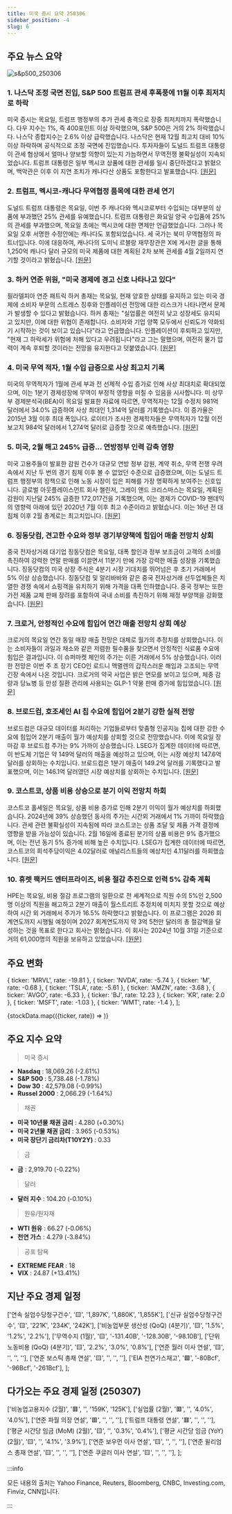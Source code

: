 ```yaml
---
title: 미국 증시 요약 250306
sidebar_position: -4
slug: 6
---
```


## 주요 뉴스 요약

![s&p500_250306](/map/250306.png)

### 1. **나스닥 조정 국면 진입, S&P 500 트럼프 관세 후폭풍에 11월 이후 최저치로 하락**

미국 증시는 목요일, 트럼프 행정부의 추가 관세 충격으로 장중 최저치까지 폭락했습니다. 다우 지수는 1%, 즉 400포인트 이상 하락했으며, S&P 500은 거의 2% 하락했습니다. 나스닥 종합지수는 2.6% 이상 급락했습니다. 나스닥은 현재 12월 최고치 대비 10% 이상 하락하며 공식적으로 조정 국면에 진입했습니다. 투자자들이 도널드 트럼프 대통령이 관세 협상에서 얼마나 양보할 의향이 있는지 가늠하면서 무역전쟁 불확실성이 지속되었습니다. 트럼프 대통령은 일부 멕시코 상품에 대한 관세를 일시 중단하겠다고 밝혔으며, 백악관은 이후 이 지연 조치가 캐나다산 상품도 포함한다고 발표했습니다. [[원문]](https://finance.yahoo.com/news/live/stock-market-today-nasdaq-enters-correction-sp-500-sinks-to-lowest-since-november-as-stocks-get-clobbered-on-trump-tariff-whiplash-210544344.html)

### 2. **트럼프, 멕시코-캐나다 무역협정 품목에 대한 관세 연기**

도널드 트럼프 대통령은 목요일, 이번 주 캐나다와 멕시코로부터 수입되는 대부분의 상품에 부과했던 25% 관세를 유예했습니다. 트럼프 대통령은 화요일 양국 수입품에 25%의 관세를 부과했으며, 목요일 초에는 멕시코에 대한 면제만 언급했었습니다. 그러나 목요일 오후 서명한 수정안에는 캐나다도 포함되었습니다. 세 국가는 북미 무역협정의 파트너입니다. 이에 대응하여, 캐나다의 도미닉 르블랑 재무장관은 X에 게시한 글을 통해 1,250억 캐나다 달러 규모의 미국 제품에 대한 계획된 2차 보복 관세를 4월 2일까지 연기할 것이라고 밝혔습니다. [[원문]](https://www.reuters.com/business/tariff-reprieve-likely-be-extended-all-usmca-compliant-goods-lutnick-says-2025-03-06/)

### 3. **하커 연준 위원, "미국 경제에 경고 신호 나타나고 있다"**

필라델피아 연준 패트릭 하커 총재는 목요일, 현재 양호한 상태를 유지하고 있는 미국 경제에 소비자 부문의 스트레스 징후와 인플레이션 전망에 대한 리스크가 나타나면서 문제가 발생할 수 있다고 밝혔습니다. 하커 총재는 "실업률은 여전히 낮고 성장세도 유지되고 있지만, 이에 대한 위협이 존재합니다. 소비자와 기업 양쪽 모두에서 신뢰도가 약화되기 시작하는 것이 보이고 있습니다"라고 언급했습니다. 인플레이션이 후퇴하고 있지만, "현재 그 하락세가 위험에 처해 있다고 우려됩니다"라고 그는 말했으며, 여전히 물가 압력이 계속 후퇴할 것이라는 전망을 유지한다고 덧붙였습니다. [[원문]](https://www.reuters.com/markets/us/feds-harker-says-warning-signs-emerging-economy-2025-03-06/)

### 4. **미국 무역 적자, 1월 수입 급증으로 사상 최고치 기록**

미국의 무역적자가 1월에 관세 부과 전 선제적 수입 증가로 인해 사상 최대치로 확대되었으며, 이는 1분기 경제성장에 무역이 부정적 영향을 미칠 수 있음을 시사합니다. 미 상무부 경제분석국(BEA)이 목요일 발표한 자료에 따르면, 무역적자는 12월 수정치 981억 달러에서 34.0% 급증하여 사상 최대인 1,314억 달러를 기록했습니다. 이 증가율은 2015년 3월 이후 최대 폭입니다. 로이터가 조사한 경제학자들은 무역적자가 12월 이전 보고치 984억 달러에서 1,274억 달러로 급증할 것으로 예측했습니다. [[원문]](https://www.reuters.com/markets/us/us-trade-deficit-hits-record-high-january-imports-surge-2025-03-06/)

### 5. **미국, 2월 해고 245% 급증... 연방정부 인력 감축 영향**

미국 고용주들이 발표한 감원 건수가 대규모 연방 정부 감원, 계약 취소, 무역 전쟁 우려 속에서 지난 두 번의 경기 침체 이후 볼 수 없었던 수준으로 급증했으며, 이는 도널드 트럼프 행정부의 정책으로 인해 노동 시장이 입은 피해를 가장 명확하게 보여주는 신호입니다. 글로벌 아웃플레이스먼트 회사 챌린저, 그레이 앤드 크리스마스는 목요일, 계획된 감원이 지난달 245% 급증한 172,017건을 기록했으며, 이는 경제가 COVID-19 팬데믹의 영향력 아래에 있던 2020년 7월 이후 최고 수준이라고 밝혔습니다. 이는 16년 전 대침체 이후 2월 총계로는 최고치입니다. [[원문]](https://www.reuters.com/markets/us/us-announced-job-cuts-surge-245-february-federal-government-layoffs-2025-03-06/)

### 6. **징동닷컴, 견고한 수요와 정부 경기부양책에 힘입어 매출 전망치 상회**

중국 전자상거래 대기업 징동닷컴은 목요일, 대폭 할인과 정부 보조금이 고객의 소비를 촉진하여 강력한 연말 판매를 이끌면서 11분기 만에 가장 강력한 매출 성장을 기록했습니다. 징동닷컴의 미국 상장 주식은 4분기 시장 기대치를 뛰어넘은 후 초기 거래에서 5% 이상 상승했습니다. 징동닷컴 및 알리바바와 같은 중국 전자상거래 선두업체들은 치열한 경쟁 속에서 쇼핑객을 유치하기 위해 가격을 대폭 인하했습니다. 중국 정부는 또한 가전 제품 교체 판매 장려를 포함하여 국내 소비를 촉진하기 위해 재정 부양책을 강화했습니다. [[원문]](https://www.reuters.com/technology/chinas-jdcom-beats-quarterly-revenue-estimate-2025-03-06/)

### 7. **크로거, 안정적인 수요에 힘입어 연간 매출 전망치 상회 예상**

크로거의 목요일 연간 동일 매장 매출 전망은 대체로 월가의 추정치를 상회했습니다. 이는 소비자들이 과일과 채소와 같은 저렴한 필수품을 찾으면서 안정적인 식료품 수요에 힘입은 결과입니다. 이 슈퍼마켓 체인의 주가는 이른 거래에서 5% 상승했습니다. 이러한 전망은 이번 주 초 장기 CEO인 로드니 맥멀렌의 갑작스러운 해임과 고조되는 무역 긴장 속에서 나온 것입니다. 크로거의 약국 사업은 밝은 면모를 보이고 있으며, 체중 감량과 당뇨병 등 만성 질환 관리에 사용되는 GLP-1 약물 판매 증가에 힘입었습니다. [[원문]](https://www.reuters.com/business/retail-consumer/kroger-forecasts-annual-sales-above-estimates-2025-03-06/)

### 8. **브로드컴, 호조세인 AI 칩 수요에 힘입어 2분기 강한 실적 전망**

브로드컴은 대규모 데이터를 처리하는 기업들로부터 맞춤형 인공지능 칩에 대한 강한 수요에 힘입어 2분기 매출이 월가 예상치를 상회할 것으로 전망했습니다. 이에 목요일 장 마감 후 브로드컴 주가는 9% 가까이 상승했습니다. LSEG가 집계한 데이터에 따르면, 이 반도체 기업은 약 149억 달러의 매출을 예상하고 있으며, 이는 시장 예상치 147.6억 달러를 상회하는 수치입니다. 브로드컴은 1분기 매출이 149.2억 달러를 기록했다고 발표했으며, 이는 146.1억 달러였던 시장 예상치를 상회하는 수치입니다. [[원문]](https://www.reuters.com/technology/broadcom-forecasts-second-quarter-revenue-above-estimates-shares-rise-7-2025-03-06/)

### 9. **코스트코, 상품 비용 상승으로 분기 이익 전망치 하회**

코스트코 홀세일은 목요일, 상품 비용 증가로 인해 2분기 이익이 월가 예상치를 하회했습니다. 2024년에 39% 상승했던 동사의 주가는 시간외 거래에서 1% 가까이 하락했습니다. 관세 관련 불확실성이 지속됨에 따라 코스트코는 상품 조달 및 제품 가격 결정에 영향을 받을 가능성이 있습니다. 2월 16일에 종료된 분기의 상품 비용은 9% 증가했으며, 이는 전년 동기 5% 증가에 비해 높은 수치입니다. LSEG가 집계한 데이터에 따르면, 코스트코의 희석주당이익은 4.02달러로 애널리스트들의 예상치인 4.11달러를 하회했습니다. [[원문]](https://www.reuters.com/business/retail-consumer/costco-beats-quarterly-sales-estimates-bulk-buying-surge-2025-03-06/)

### 10. **휴렛 팩커드 엔터프라이즈, 비용 절감 추진으로 인력 5% 감축 계획**

HPE는 목요일, 비용 절감 프로그램의 일환으로 전 세계적으로 직원 수의 5%인 2,500명 이상의 직원을 해고하고 2분기 매출이 월스트리트 추정치에 미치지 못할 것으로 예상하여 시간 외 거래에서 주가가 16.5% 하락했다고 밝혔습니다. 이 프로그램은 2026 회계연도까지 시행될 예정이며 2027 회계연도까지 약 3억 5천만 달러의 총 절감액을 달성하는 것을 목표로 한다고 회사는 밝혔습니다. 이 회사는 2024년 10월 31일 기준으로 거의 61,000명의 직원을 보유하고 있었습니다. [[원문]](https://www.reuters.com/technology/hewlett-packard-enterprise-forecasts-quarterly-revenue-below-estimates-2025-03-06/)

## 주요 변화

  { ticker: 'MRVL', rate: -19.81 },
  { ticker: 'NVDA', rate: -5.74 },
  { ticker: 'M', rate: -0.68 },
  { ticker: 'TSLA', rate: -5.61 },
  { ticker: 'AMZN', rate: -3.68 },
  { ticker: 'AVGO', rate: -6.33 },
  { ticker: 'BJ', rate: 12.23 },
  { ticker: 'KR', rate: 2.0 },
  { ticker: 'MSFT', rate: -1.03 },
  { ticker: 'WMT', rate: -1.4 },
];

{stockData.map(({ticker, rate}) => <StockCardMini key={ticker} ticker={ticker} rate={rate}></StockCardMini>)}

## 주요 지수 요약

> 미국 증시

- **Nasdaq** : 18,069.26 (-2.61%)
- **S&P 500** : 5,738.48 (-1.78%)
- **Dow 30** : 42,579.08 (-0.99%)
- **Russel 2000** : 2,066.29 (-1.64%)

> 채권

- **미국 10년물 채권 금리** : 4.280 (+0.30%)
- **미국 2년물 채권 금리** : 3.965 (-0.53%)
- **미국 장단기 금리차(T10Y2Y)** : 0.33

> 금

- **금** : 2,919.70 (-0.22%)

> 달러

- **달러 지수** : 104.20 (-0.10%)

> 원유/원자재

- **WTI 원유** : 66.27 (-0.06%)
- **천연 가스** : 4.279 (-3.84%)

> 공포 탐욕

- **EXTREME FEAR** : 18
- **VIX** : 24.87 (+13.41%)

## 지난 주요 경제 일정

  ['연속 실업수당청구건수', '🟨', '1,897K', '1,880K', '1,855K'],
  ['신규 실업수당청구건수', '🟨', '221K', '234K', '242K'],
  ['비농업부문 생산성 (QoQ) (4분기)', '🟨', '1.5%', '1.2%', '2.2%'],
  ['무역수지 (1월)', '🟨', '-131.40B', '-128.30B', '-98.10B'],
  ['단위노동비용 (QoQ) (4분기)', '🟨', '2.2%', '3.0%', '0.8%'],
  ['연준 월러 이사 연설', '🟨', '', '', ''],
  ['연준 보스틱 총재 연설', '🟨', '', '', ''],
  ['EIA 천연가스재고', '🟩', '-80Bcf', '-96Bcf', '-261Bcf'],
];

<EconomicCalendar data={eventsData} />

## 다가오는 주요 경제 일정 (250307)

  ['비농업고용지수 (2월)', '🟥', '', '159K', '125K'],
  ['실업률 (2월)', '🟥', '', '4.0%', '4.0%'],
  ['연준 파월 의장 연설', '🟥', '', '', ''],
  ['트럼프 대통령 연설', '🟥', '', '', ''],
  ['평균 시간당 임금 (MoM) (2월)', '🟨', '', '0.3%', '0.4%'],
  ['평균 시간당 임금 (YoY) (2월)', '🟨', '', '4.1%', '3.9%'],
  ['연준 보우먼 이사 연설', '🟨', '', '', ''],
  ['연준 윌리엄스 총재 연설', '🟨', '', '', ''],
  ['연준 쿠글러 이사 연설', '🟨', '', '', ''],
];

<EconomicCalendar data={nextEventsData} />

:::info

모든 내용의 출처는 Yahoo Finance, Reuters, Bloomberg, CNBC, Investing.com, Finviz, CNN입니다.

:::
